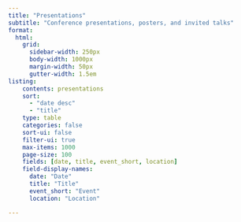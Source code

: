 ```yaml
---
title: "Presentations"
subtitle: "Conference presentations, posters, and invited talks"
format:
  html:
    grid:
      sidebar-width: 250px
      body-width: 1000px
      margin-width: 50px
      gutter-width: 1.5em
listing:
    contents: presentations
    sort: 
      - "date desc"
      - "title"
    type: table
    categories: false
    sort-ui: false
    filter-ui: true
    max-items: 1000
    page-size: 100
    fields: [date, title, event_short, location]
    field-display-names:
      date: "Date"
      title: "Title"
      event_short: "Event"
      location: "Location"

---
```

